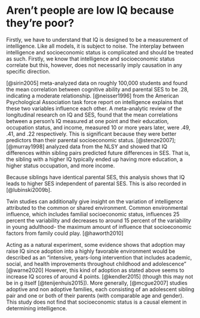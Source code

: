 # Aren't people are low IQ because they’re poor?

Firstly, we have to understand that IQ is designed to be a measurement of intelligence. Like all models, it is subject to noise. The interplay between intelligence and socioeconomic status is complicated and should be treated as such. Firstly, we know that intelligence and socioeconomic status correlate but this, however, does not necessarily imply causation in any specific direction. 

[@sirin2005] meta-analyzed data on roughly 100,000 students and found the mean correlation between cognitive ability and parental SES to be .28, indicating a moderate relationship. [@neisser1996] from the American Psychological Association task force report on intelligence explains that these two variables influence each other. A meta-analytic review of the longitudinal research on IQ and SES, found that the mean correlations between a person’s IQ measured at one point and their education, occupation status, and income, measured 10 or more years later, were .49, .41, and .22 respectively. This is significant because they were better predictors than their parental socioeconomic status. [@stenze2007]; [@murray1998] analyzed data from the NLSY and showed that IQ differences within sibling pairs predicted future differences in SES. That is, the sibling with a higher IQ typically ended up having more education, a higher status occupation, and more income. 

Because siblings have identical parental SES, this analysis shows that IQ leads to higher SES independent of parental SES. This is also recorded in [@lubinski2009b]. 

Twin studies can additionally give insight on the variation of intelligence attributed to the common or shared environment. Common environmental influence, which includes familial socioeconomic status, influences 25 percent the variability and decreases to around 15 percent of the variability in young adulthood- the maximum amount of influence that socioeconomic factors from family could play. [@haworth2010]

Acting as a natural experiment, some evidence shows that adoption may raise IQ since adoption into a highly favorable environment would be described as an “intensive, years-long intervention that includes academic, social, and health improvements throughout childhood and adolescence” [@warne2020] However, this kind of adoption as stated above seems to increase IQ scores of around 4 points. [@kendler2015] (though this may not be in g itself [@tenijenhuis2015]). More generally, [@mcgue2007] studies adoptive and non adoptive families, each consisting of an adolescent sibling pair and one or both of their parents (with comparable age and gender). This study does not find that socioeconomic status is a causal element in determining intelligence. 
